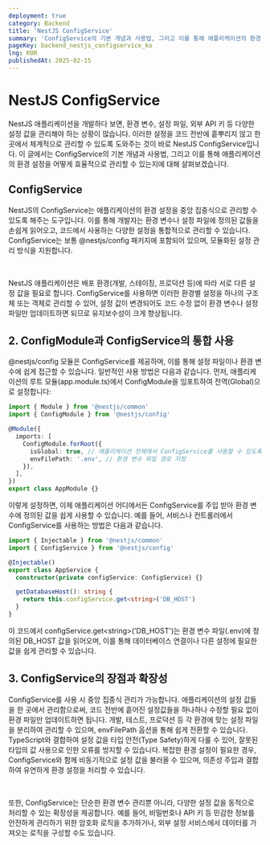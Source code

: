 ```yaml
---
deployment: true
category: Backend
title: 'NestJS ConfigService'
summary: 'ConfigService의 기본 개념과 사용법, 그리고 이를 통해 애플리케이션의 환경 설정을 어떻게 효율적으로 관리할 수 있는지에 대해 알아봅시다.'
pageKey: backend_nestjs_configservice_ko
lng: KOR
publishedAt: 2025-02-15
---
```


# NestJS ConfigService

NestJS 애플리케이션을 개발하다 보면, 환경 변수, 설정 파일, 외부 API 키 등 다양한 설정 값을 관리해야 하는 상황이 많습니다. 이러한 설정을 코드 전반에 흩뿌리지 않고 한 곳에서 체계적으로 관리할 수 있도록 도와주는 것이 바로 NestJS ConfigService입니다. 이 글에서는 ConfigService의 기본 개념과 사용법, 그리고 이를 통해 애플리케이션의 환경 설정을 어떻게 효율적으로 관리할 수 있는지에 대해 살펴보겠습니다.

## ConfigService

NestJS의 ConfigService는 애플리케이션의 환경 설정을 중앙 집중식으로 관리할 수 있도록 해주는 도구입니다. 이를 통해 개발자는 환경 변수나 설정 파일에 정의된 값들을 손쉽게 읽어오고, 코드에서 사용하는 다양한 설정을 통합적으로 관리할 수 있습니다. ConfigService는 보통 @nestjs/config 패키지에 포함되어 있으며, 모듈화된 설정 관리 방식을 지원합니다.

<br />

NestJS 애플리케이션은 배포 환경(개발, 스테이징, 프로덕션 등)에 따라 서로 다른 설정 값을 필요로 합니다. ConfigService를 사용하면 이러한 환경별 설정을 하나의 구조체 또는 객체로 관리할 수 있어, 설정 값이 변경되어도 코드 수정 없이 환경 변수나 설정 파일만 업데이트하면 되므로 유지보수성이 크게 향상됩니다.

## 2. ConfigModule과 ConfigService의 통합 사용

@nestjs/config 모듈은 ConfigService를 제공하며, 이를 통해 설정 파일이나 환경 변수에 쉽게 접근할 수 있습니다. 일반적인 사용 방법은 다음과 같습니다. 먼저, 애플리케이션의 루트 모듈(app.module.ts)에서 ConfigModule을 임포트하여 전역(Global)으로 설정합니다:

```typescript title="Async Dynamic Module" showLineNumbers
import { Module } from '@nestjs/common'
import { ConfigModule } from '@nestjs/config'

@Module({
  imports: [
    ConfigModule.forRoot({
      isGlobal: true, // 애플리케이션 전체에서 ConfigService를 사용할 수 있도록 설정
      envFilePath: '.env', // 환경 변수 파일 경로 지정
    }),
  ],
})
export class AppModule {}
```

이렇게 설정하면, 이제 애플리케이션 어디에서든 ConfigService를 주입 받아 환경 변수에 정의된 값을 쉽게 사용할 수 있습니다. 예를 들어, 서비스나 컨트롤러에서 ConfigService를 사용하는 방법은 다음과 같습니다.

```typescript title="Async Dynamic Module" showLineNumbers
import { Injectable } from '@nestjs/common'
import { ConfigService } from '@nestjs/config'

@Injectable()
export class AppService {
  constructor(private configService: ConfigService) {}

  getDatabaseHost(): string {
    return this.configService.get<string>('DB_HOST')
  }
}
```

이 코드에서 configService.get\<string\>('DB_HOST')는 환경 변수 파일(.env)에 정의된 DB_HOST 값을 읽어오며, 이를 통해 데이터베이스 연결이나 다른 설정에 필요한 값을 쉽게 관리할 수 있습니다.

## 3. ConfigService의 장점과 확장성

ConfigService를 사용 시 중앙 집중식 관리가 가능합니다. 애플리케이션의 설정 값들을 한 곳에서 관리함으로써, 코드 전반에 흩어진 설정값들을 하나하나 수정할 필요 없이 환경 파일만 업데이트하면 됩니다. 개발, 테스트, 프로덕션 등 각 환경에 맞는 설정 파일을 분리하여 관리할 수 있으며, envFilePath 옵션을 통해 쉽게 전환할 수 있습니다. TypeScript와 결합하여 설정 값을 타입 안전(Type Safety)하게 다룰 수 있어, 잘못된 타입의 값 사용으로 인한 오류를 방지할 수 있습니다. 복잡한 환경 설정이 필요한 경우, ConfigService와 함께 비동기적으로 설정 값을 불러올 수 있으며, 의존성 주입과 결합하여 유연하게 환경 설정을 처리할 수 있습니다.

<br />

또한, ConfigService는 단순한 환경 변수 관리뿐 아니라, 다양한 설정 값을 동적으로 처리할 수 있는 확장성을 제공합니다. 예를 들어, 비밀번호나 API 키 등 민감한 정보를 안전하게 관리하기 위한 암호화 로직을 추가하거나, 외부 설정 서비스에서 데이터를 가져오는 로직을 구성할 수도 있습니다.
